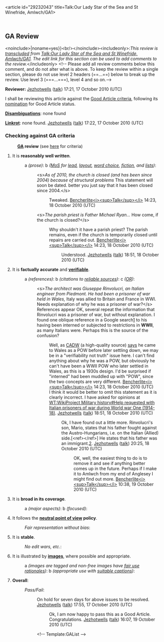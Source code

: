 <article id="29232043" title=Talk:Our Lady Star of the Sea and St Winefride, Amlwch/GA1>
	<talkpage id="29232043" title="Talk:Our Lady Star of the Sea and St Winefride, Amlwch/GA1">
==GA Review==
{{Good article tools}}
&lt;noinclude&gt;{{al|{{#titleparts:Our Lady Star of the Sea and St Winefride, Amlwch/GA1|-1}}|noname=yes}}&lt;br/&gt;&lt;/noinclude&gt;&lt;includeonly&gt;:''This review is [[WP:transclusion|transcluded]] from [[Talk:Our Lady Star of the Sea and St Winefride, Amlwch/GA1]]. The edit link for this section can be used to add comments to the review.''&lt;/includeonly&gt;
&lt;!-- Please add all review comments below this comment, and do not alter what is above. To keep the review within a single section, please do not use level 2 headers (==...==) below to break up the review. Use level 3 (===...===), level 4 and so on.--&gt;

'''Reviewer:''' [[User:Jezhotwells|Jezhotwells]] ([[User talk:Jezhotwells|talk]]) 17:21, 17 October 2010 (UTC)


I shall be reviewing this article against the [[WP:GACR|Good Article criteria]], following its [[WP:GAN|nomination]] for Good Article status.

'''[[WP:Disambiguation|Disambiguation]]s''': none found

'''[[WP:Linkrot|Linkrot]]''': none found. [[User:Jezhotwells|Jezhotwells]] ([[User talk:Jezhotwells|talk]]) 17:22, 17 October 2010 (UTC)

===Checking against GA criteria===

:'''[[Wikipedia:Good article nominations|GA]] review''' (see [[Wikipedia:What is a good article?|here]] for criteria)

#It is '''reasonably well written'''.
#:a ''(prose)'': {{GAList/check|y}} b ''([[Wikipedia:Manual of Style|MoS]] for [[WP:LEAD|lead]], [[WP:LAYOUT|layout]], [[WP:WTW|word choice]], [[WP:WAF|fiction]], and [[Wikipedia:Embedded list|lists]])'': {{GAList/check|y}}
#:: &lt;s&gt;''As of 2010, the church is closed (and has been since 2004) because of structural problems'' This statement will soon be dated.  better you just say that it has been closed since 2004.&lt;/s&gt; {{OK}}
#::: Tweaked. [[User:Bencherlite|Bencherlite]][[User talk:Bencherlite|&lt;i&gt;&lt;sup&gt;Talk&lt;/sup&gt;&lt;/i&gt;]] 14:23, 18 October 2010 (UTC)
#::&lt;s&gt;''The parish priest is Father Michael Ryan...'' How come, if the church is closed?&lt;/s&gt; {{OK}}
#::: Why shouldn't it have a parish priest?  The parish remains, even if the church is temporarily closed until repairs are carried out. [[User:Bencherlite|Bencherlite]][[User talk:Bencherlite|&lt;i&gt;&lt;sup&gt;Talk&lt;/sup&gt;&lt;/i&gt;]] 14:23, 18 October 2010 (UTC)
#::::Understood. [[User:Jezhotwells|Jezhotwells]] ([[User talk:Jezhotwells|talk]]) 18:51, 18 October 2010 (UTC)
#It is '''factually accurate''' and '''[[Wikipedia:Verifiability|verifiable]]'''.
#:a ''(references)'': {{GAList/check|y}} b ''(citations to [[WP:RS|reliable sources]])'': {{GAList/check|y}} c ''([[Wikipedia:No original research|OR]])'': {{GAList/check|y}}
#:: &lt;s&gt;''The architect was Giuseppe Rinvolucri, an Italian engineer from Piedmont. He had been a prisoner of war held in Wales, '' Italy was allied to Britain and France in WWI.  Needs explanation of why he was a prisoner of war?&lt;/s&gt; {{OK}}
#::References appear OK, several repeat the information that Rinvolucri was a prisoner of war, but without explanation. I found one oblique reference in a Google search[http://www.google.co.uk/search?q=%22Giuseppe+Rinvolucri%22&amp;hl=en&amp;client=firefox-a&amp;rls=org.mozilla:en-GB:official&amp;ei=tjW7TMLHKoyOjAfWuuWpDg&amp;start=10&amp;sa=N] to his having been interned or subjected to restrictions in '''WWII''', as many Italians were.  Perhaps this is the source of the confusion?
#::: Well, as [[CADW]] (a high-quality source) [http://jura.rcahms.gov.uk/cadw/cadw_eng.php?id=24455 says] he came to Wales as a POW before later settling down, we may be in a &quot;verifiability not truth&quot; issue here.  I can't find anything about why he was a POW, but obviously he can't have been a WWII POW who later settled in Wales, as this is a 1930s design. I'd be surprised if &quot;interned&quot; had been muddled up with &quot;POW&quot;, since the two concepts are very different. [[User:Bencherlite|Bencherlite]][[User talk:Bencherlite|&lt;i&gt;&lt;sup&gt;Talk&lt;/sup&gt;&lt;/i&gt;]] 14:23, 18 October 2010 (UTC)
#:::I think it would be better to omit this statement as it is clearly incorrect.  I have asked for opinions at [[WT:WikiProject Military history#Help requested with Italian prisoners of war during World war One (1914-18)]]. [[User:Jezhotwells|Jezhotwells]] ([[User talk:Jezhotwells|talk]]) 18:51, 18 October 2010 (UTC)
#::::Ok, I have found out a little more. Rinvolucri's son, Mario, states that his father fought against the Austro-Hungarians, i.e.  on the Italian (Allied) side.[&lt;ref&gt;{{Cite web
 |url= http://www.jeremy-harmer.com/features/people-i-like/mario-rinvolucri/marios-biography
 |title=Mario's biography — Jeremy Harmer - Teaching to learn
 |work=jeremy-harmer.com
 |accessdate=18 October 2010
}}&lt;/ref&gt;]  He states that his father was an immigrant.[http://www.teachingenglish.org.uk/blogs/mario-rinvolucri/mario-rinvolucri-biography]. [[User:Jezhotwells|Jezhotwells]] ([[User talk:Jezhotwells|talk]]) 20:25, 18 October 2010 (UTC)
#:::::OK, well, the easiest thing to do is to remove it and see if anything better comes up in the future.  Perhaps if I make it to Amlwch from my end of Anglesey I might find out more.  [[User:Bencherlite|Bencherlite]][[User talk:Bencherlite|&lt;i&gt;&lt;sup&gt;Talk&lt;/sup&gt;&lt;/i&gt;]] 10:38, 19 October 2010 (UTC)
#It is '''broad in its coverage'''.
#:a ''(major aspects)'': {{GAList/check|y}} b ''(focused)'': {{GAList/check|y}}
#:: 
#It follows the '''[[WP:NPOV|neutral point of view]] policy'''.
#:''Fair representation without bias'': {{GAList/check|y}}
#:: 
#It is '''stable'''.
#:''No edit wars, etc.'': {{GAList/check|y}}
#:: 
#It is illustrated by '''[[Wikipedia:Images|images]]''', where possible and appropriate.
#:a ''(images are tagged and non-free images have [[Wikipedia:Image_description_page#Use_rationale|fair use rationales]])'': {{GAList/check|y}} b ''(appropriate use with [[WP:CAP|suitable captions]])'': {{GAList/check|y}}
#:: 
#'''Overall''': 
#:''Pass/Fail'': {{GAList/check|y}}
#::On hold for seven days for above issues to be resolved. [[User:Jezhotwells|Jezhotwells]] ([[User talk:Jezhotwells|talk]]) 17:55, 17 October 2010 (UTC)
#:::Ok, I am now happy to pass this as a Good Article. Congratulations. [[User:Jezhotwells|Jezhotwells]] ([[User talk:Jezhotwells|talk]]) 16:07, 19 October 2010 (UTC)
#:: &lt;!-- Template:GAList --&gt;
	</talkpage>
</article>